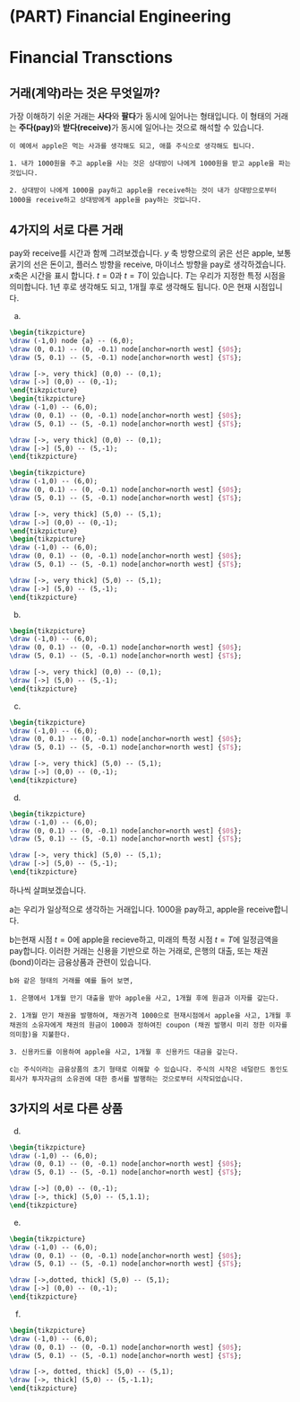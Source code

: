 # (PART) Financial Engineering {-}
# Financial Transctions

## 거래(계약)라는 것은 무엇일까?

가장 이해하기 쉬운 거래는 **사다**와 **팔다**가 동시에 일어나는 형태입니다. 이 형태의 거래는 **주다(pay)**와 **받다(receive)**가 동시에 일어나는 것으로 해석할 수 있습니다.

```example


이 예에서 apple은 먹는 사과를 생각해도 되고, 애플 주식으로 생각해도 됩니다.

1. 내가 1000원을 주고 apple을 사는 것은 상대방이 나에게 1000원을 받고 apple을 파는 것입니다.

2. 상대방이 나에게 1000을 pay하고 apple을 receive하는 것이 내가 상대방으로부터 1000을 receive하고 상대방에게 apple을 pay하는 것입니다.
```

## 4가지의 서로 다른 거래

pay와 receive를 시간과 함께 그려보겠습니다. $y$ 축 방향으로의 굵은 선은 apple, 보통 굵기의 선은 돈이고, 플러스 방향을 receive, 마이너스 방향을 pay로 생각하겠습니다. $x$축은 시간을 표시 합니다. $t=0$과 $t=T$이 있습니다. $T$는 우리가 지정한 특정 시점을 의미합니다. 1년 후로 생각해도 되고, 1개월 후로 생각해도 됩니다. $0$은 현재 시점입니다.


(a)
```tikz
\begin{tikzpicture}
\draw (-1,0) node {a} -- (6,0);
\draw (0, 0.1) -- (0, -0.1) node[anchor=north west] {$0$};
\draw (5, 0.1) -- (5, -0.1) node[anchor=north west] {$T$};

\draw [->, very thick] (0,0) -- (0,1);
\draw [->] (0,0) -- (0,-1);
\end{tikzpicture}
\begin{tikzpicture}
\draw (-1,0) -- (6,0);
\draw (0, 0.1) -- (0, -0.1) node[anchor=north west] {$0$};
\draw (5, 0.1) -- (5, -0.1) node[anchor=north west] {$T$};

\draw [->, very thick] (0,0) -- (0,1);
\draw [->] (5,0) -- (5,-1);
\end{tikzpicture}

\begin{tikzpicture}
\draw (-1,0) -- (6,0);
\draw (0, 0.1) -- (0, -0.1) node[anchor=north west] {$0$};
\draw (5, 0.1) -- (5, -0.1) node[anchor=north west] {$T$};

\draw [->, very thick] (5,0) -- (5,1);
\draw [->] (0,0) -- (0,-1);
\end{tikzpicture}
\begin{tikzpicture}
\draw (-1,0) -- (6,0);
\draw (0, 0.1) -- (0, -0.1) node[anchor=north west] {$0$};
\draw (5, 0.1) -- (5, -0.1) node[anchor=north west] {$T$};

\draw [->, very thick] (5,0) -- (5,1);
\draw [->] (5,0) -- (5,-1);
\end{tikzpicture}
```

(b)
```tikz
\begin{tikzpicture}
\draw (-1,0) -- (6,0);
\draw (0, 0.1) -- (0, -0.1) node[anchor=north west] {$0$};
\draw (5, 0.1) -- (5, -0.1) node[anchor=north west] {$T$};

\draw [->, very thick] (0,0) -- (0,1);
\draw [->] (5,0) -- (5,-1);
\end{tikzpicture}
```


(c)
```tikz
\begin{tikzpicture}
\draw (-1,0) -- (6,0);
\draw (0, 0.1) -- (0, -0.1) node[anchor=north west] {$0$};
\draw (5, 0.1) -- (5, -0.1) node[anchor=north west] {$T$};

\draw [->, very thick] (5,0) -- (5,1);
\draw [->] (0,0) -- (0,-1);
\end{tikzpicture}
```


(d)
```tikz
\begin{tikzpicture}
\draw (-1,0) -- (6,0);
\draw (0, 0.1) -- (0, -0.1) node[anchor=north west] {$0$};
\draw (5, 0.1) -- (5, -0.1) node[anchor=north west] {$T$};

\draw [->, very thick] (5,0) -- (5,1);
\draw [->] (5,0) -- (5,-1);
\end{tikzpicture}
```

하나씩 살펴보겠습니다.

a는 우리가 일상적으로 생각하는 거래입니다. 1000을 pay하고, apple을 receive합니다.

b는현재 시점 $t=0$에 apple을 recieve하고, 미래의 특정 시점 $t=T$에 일정금액을 pay합니다. 이러한 거래는 신용을 기반으로 하는 거래로, 은행의 대출, 또는 채권(bond)이라는 금융상품과 관련이 있습니다.

```example


b와 같은 형태의 거래를 예를 들어 보면,

1. 은행에서 1개월 만기 대출을 받아 apple을 사고, 1개월 후에 원금과 이자를 갚는다.

2. 1개월 만기 채권을 발행하여, 채권가격 1000으로 현재시점에서 apple을 사고, 1개월 후 채권의 소유자에게 채권의 원금이 1000과 정하여진 coupon (채권 발행시 미리 정한 이자를 의미함)을 지불한다.

3. 신용카드를 이용하여 apple을 사고, 1개월 후 신용카드 대금을 갚는다.

```

```example


c는 주식이라는 금융상품의 초기 형태로 이해할 수 있습니다. 주식의 시작은 네덜란드 동인도 회사가 투자자금의 소유권에 대한 증서를 발행하는 것으로부터 시작되었습니다.
```

## 3가지의 서로 다른 상품

(d)
```tikz
\begin{tikzpicture}
\draw (-1,0) -- (6,0);
\draw (0, 0.1) -- (0, -0.1) node[anchor=north west] {$0$};
\draw (5, 0.1) -- (5, -0.1) node[anchor=north west] {$T$};

\draw [->] (0,0) -- (0,-1);
\draw [->, thick] (5,0) -- (5,1.1);
\end{tikzpicture}
```


(e)
```tikz
\begin{tikzpicture}
\draw (-1,0) -- (6,0);
\draw (0, 0.1) -- (0, -0.1) node[anchor=north west] {$0$};
\draw (5, 0.1) -- (5, -0.1) node[anchor=north west] {$T$};

\draw [->,dotted, thick] (5,0) -- (5,1);
\draw [->] (0,0) -- (0,-1);
\end{tikzpicture}
```


(f)
```tikz
\begin{tikzpicture}
\draw (-1,0) -- (6,0);
\draw (0, 0.1) -- (0, -0.1) node[anchor=north west] {$0$};
\draw (5, 0.1) -- (5, -0.1) node[anchor=north west] {$T$};

\draw [->, dotted, thick] (5,0) -- (5,1);
\draw [->, thick] (5,0) -- (5,-1.1);
\end{tikzpicture}
```

